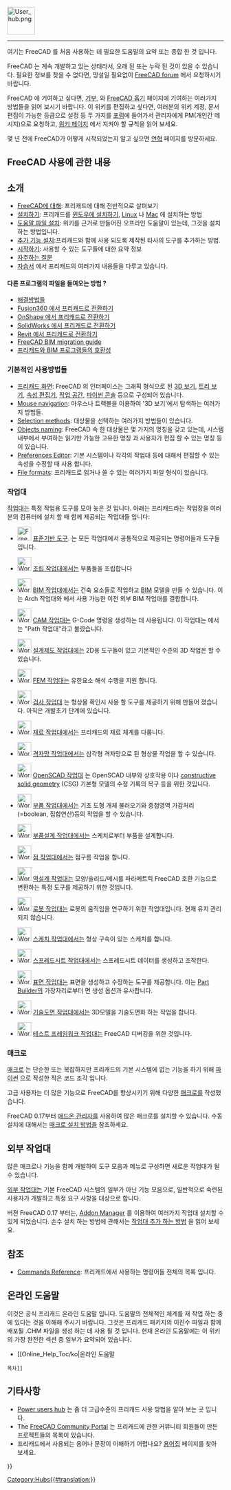 <languages/>
{{TOCright}}
[[Image:User_hub.png|64px]]
----

여기는 FreeCAD 를 처음 사용하는 데 필요한 도움말의 요약 또는 종합 한 것 입니다.

FreeCAD 는 계속 개발하고 있는 상태라서, 오래 된 또는 누락 된 것이 있을 수 있습니다. 필요한 정보를 찾을 수 없다면, 망설일 필요없이 [https://forum.freecad.org FreeCAD forum] 에서 요청하시기 바랍니다.

<div class="mw-translate-fuzzy">
FreeCAD 에 기여하고 싶다면, [[donate|기부]], 와 [[Help FreeCAD/ko|FreeCAD 돕기]] 페이지에 기여하는 여러가지 방법들을 읽어 보시기 바랍니다. 이 위키를 편집하고 싶다면, 여러분의 위키 계정, 문서 편집이 가능한 등급으로 설정 등 두 가지를  [https://forum.freecad.org/viewtopic.php?f=21&t=6830 포럼]에 들어가서 관리자에게 PM(개인간 메시지)으로 요청하고, [[WikiPages/ko|위키 페이지]] 에서 지켜야 할 규칙을 읽어 보세요.
</div>

몇 년 전에 FreeCAD가 어떻게 시작되었는지 알고 싶으면 [[History | 연혁]] 페이지를 방문하세요.

<span id="Using_FreeCAD"></span>
== FreeCAD 사용에 관한 내용 ==

<span id="Introduction"></span>
== 소개 ==

* [[About FreeCAD/ko|FreeCAD에 대해]]: 프리캐드에 대해 전반적으로 살펴보기
* [[Installing|설치하기]]: 프리캐드를 [[Installing_on_Windows/ko|윈도우에 설치하기]], [[Install on Linux|Linux]] 나 [[Install on Mac|Mac]] 에 설치하는 방법
* [[Installing Helpfile|도움말 파일 설치]]: 위키를 근거로 만들어진 오프라인 도움말이 있는데, 그것을 설치하는 방법입니다.
* [[Installing_additional_components/ko|추가 기능 설치]]:프리캐드와 함께 사용 되도록 제작된 타사의 도구를 추가하는 방법.
* [[Getting started/ko|시작하기]]: 사용할 수 있는 도구들에 대한 요약 정보
* [[Frequently_asked_questions/ko|자주하는 질문]]
* [[Tutorials/ko|자습서]] 에서 프리캐드의 여러가지 내용들을 다루고 있습니다.

<span id="Migrating_from_other_software?"></span>
====다른 프로그램의 파일을 들여오는 방법 ?====

* [[Workarounds/ko|해결방법들]]
* [[Migrating_to_FreeCAD_from_Fusion360/ko|Fusion360 에서 프리캐드로 전환하기]]
* [[Migrating_to_FreeCAD_from_OnShape/ko|OnShape 에서 프리캐드로 전환하기]]
*[[Migrating_to_FreeCAD_from_SolidWorks/ko|SolidWorks 에서 프리캐드로 전환하기]]
*[[Migrating_to_FreeCAD_from_Revit/ko|Revit 에서 프리캐드로 전환하기]]
* [https://yorik.uncreated.net/blog/2020-010-freecad-bim-guide FreeCAD BIM migration guide]
* [[BIM_application_compatibility_table/ko|프리캐드와 BIM 프로그램들의 호환성]]

<span id="Basic_application"></span>
===기본적인 사용방법들===

* [[Interface/ko|프리캐드 화면]]: FreeCAD 의 인터페이스는 그래픽 형식으로 된 [[3D_view/ko|3D 보기]], [[Tree_view/ko|트리 보기]], [[Property_editor/ko|속성 편집기]], [[Task_panel/ko|작업 공간]], [[Python_console/ko|파이썬 콘솔]] 등으로 구성되어 있습니다.
* [[Mouse_navigation/ko|Mouse navigation]]: 마우스나 트랙볼을 이용하여 '3D 보기'에서 탐색하는 여러가지 방법들.
* [[Selection_methods/ko|Selection methods]]: 대상물을 선택하는 여러가지 방법들이 있습니다.
* [[Object_name/ko|Objects naming]]: FreeCAD 속 한 대상물은 몇 가지의 명칭을 갖고 있는데, 시스템 내부에서 부여하는 읽기만 가능한 고유한 명칭 {{incode|Name}} 과 사용자가 편집 할 수 있는 명칭 {{incode|Label}} 등이 있습니다.
* [[Preferences_Editor/ko|Preferences Editor]]: 기본 시스템이나 각각의 작업대 등에 대해서 편집할 수 있는 속성을 수정할 때 사용 합니다.
* [[Import_Export/ko|File formats]]: 프리캐드로 읽거나 쓸 수 있는 여러가지 파일 형식이 있습니다.

<span id="Workbenches"></span>
===작업대===

[[Workbenches/ko|작업대]]는 특정 작업용 도구를 모아 놓은 것 입니다. 아래는 프리캐드라는 작업장을 여러분의 컴퓨터에 설치 할 때 함께 제공되는 작업대들 입니다:

<!--Please keep this list consistent with Online_Help_Toc and Workbenches-->
* [[Image:Freecad.svg|32px]] [[Std_Base/ko|표준기반 도구]]. 는 모든 작업대에서 공통적으로 제공되는 명령어들과 도구들 입니다.

* [[Image:Workbench_Assembly.svg|32px]] [[Assembly_Workbench/ko|조립 작업대]]에서는 부품들을 조립합니다 {{Version|1.0}}

* [[Image:Workbench_BIM.svg|32px]]  [[BIM_Workbench/ko|BIM 작업대]]에서는 건축 요소들로 작업하고 [https://en.wikipedia.org/wiki/Building_information_modeling BIM] 모델을 만들 수 있습니다. 이는 Arch 작업대와 {{VersionMinus|0.21}}에서 사용 가능한 이전 외부 BIM 작업대를 결합합니다.

* [[Image:Workbench_CAM.svg|32px]]  [[CAM_Workbench/ko|CAM 작업대]]는 G-Code 명령을 생성하는 데 사용됩니다. 이 작업대는 {{VersionMinus|0.21}}에서는 "Path 작업대"라고 불렸습니다.

* [[Image:Workbench_Draft.svg|32px]]  [[Draft_Workbench/ko|설계제도 작업대]]에는 2D용 도구들이 있고 기본적인 수준의 3D 작업은 할 수 있습니다.

* [[Image:Workbench_FEM.svg|32px]]  [[FEM_Workbench/ko|FEM 작업대]]는 유한요소 해석 수행을 지원 합니다.

* [[Image:Workbench_Inspection.svg|32px]] [[Inspection_Workbench/ko|검사 작업대]] 는 형상물 확인시 사용 할 도구를 제공하기 위해 만들어 졌습니다. 아직은 개발초기 단계에 있습니다.

* [[Image:Workbench_Material.svg|32px]] [[Material_Workbench/ko|재료 작업대]]에서는 프리캐드의 재료 체계를 다룹니다. {{Version|1.0}}

* [[Image:Workbench_Mesh.svg|32px]] [[Mesh_Workbench/ko|격자망 작업대]]에서는 삼각형 격자망으로 된 형상물 작업을 할 수 있습니다.

* [[Image:Workbench_OpenSCAD.svg|32px]] [[OpenSCAD_Workbench/ko|OpenSCAD 작업대]] 는 OpenSCAD 내부와 상호작용 이나 [[Constructive_solid_geometry/ko|constructive solid geometry]] (CSG) 기본형 모델의 수정 기록의 복구 등을 위한 것입니다.

* [[Image:Workbench_Part.svg|32px]]  [[Part_Workbench/ko|부품 작업대]]에서는 기초 도형 개체 불러오기와 중첩영역 가감처리(=boolean, 집합연산)등의 작업을 할 수 있습니다.

* [[Image:Workbench_PartDesign.svg|32px]] [[PartDesign_Workbench/ko|부품설계 작업대]]에서는 스케치로부터 부품을 설계합니다.

* [[Image:Workbench_Points.svg|32px]] [[Points_Workbench/ko|점 작업대]]에서는 점구름 작업을 합니다.

* [[Image:Workbench_Reverse_Engineering.svg|32px]] [[Reverse_Engineering_Workbench/ko|역설계 작업대]]는 모양/솔리드/메시를 파라메트릭 FreeCAD 호환 기능으로 변환하는 특정 도구를 제공하기 위한 것입니다.

* [[Image:Workbench_Robot.svg|32px]] [[Robot_Workbench|로봇 작업대]]는 로봇의 움직임을 연구하기 위한 작업대입니다. 현재 유지 관리되지 않습니다.

* [[Image:Workbench_Sketcher.svg|32px]] [[Sketcher_Workbench/ko|스케치 작업대]]에서는 형상 구속이 있는 스케치를 합니다.

* [[Image:Workbench_Spreadsheet.svg|32px]] [[Spreadsheet_Workbench/ko|스프레드시트 작업대]]에서는 스프레드시트 데이터를 생성하고 조작한다.

* [[Image:Workbench_Surface.svg|32px]] [[Surface_Workbench/ko|표면 작업대]]는 표면을 생성하고 수정하는 도구를 제공합니다. 이는 [[Part_Builder|Part Builder]]의 가장자리로부터 면 생성 옵션과 유사합니다.

* [[Image:Workbench_TechDraw.svg|32px]] [[TechDraw_Workbench/ko|기술도면 작업대]]에서는 3D모델을 기술도면화 하는 작업을 합니다.

* [[Image:Workbench_Test.svg|32px]] [[Testing/ko|테스트 프레임워크 작업대]]는 FreeCAD 디버깅을 위한 것입니다.

<span id="Macros"></span>
===매크로===

[[Macros|매크로]] 는 단순한 또는 복잡하지만 프리캐드의 기본 시스템에 없는 기능을 하기 위해 [[Python|파이썬]] 으로 작성한 작은 코드 조각 입니다.

고급 사용자는 더 많은 기능으로 FreeCAD를 향상시키기 위해 다양한 [[macro|매크로]]를 작성했습니다.

FreeCAD 0.17부터 [[Std_AddonMgr|애드온 관리자]]를 사용하여 많은 매크로를 설치할 수 있습니다. 수동 설치에 대해서는 [[How_to_install_macros|매크로 설치 방법]]을 참조하세요.

<span id="External_workbenches"></span>
== 외부 작업대 ==

많은 매크로나 기능을 함께 개발하여 도구 모음과 메뉴로 구성하면 새로운 작업대가 될 수 있습니다.

[[External_workbenches|외부 작업대]]는 기본 FreeCAD 시스템의 일부가 아닌 기능 모음으로, 일반적으로 숙련된 사용자가 개발하고 특정 요구 사항을 대상으로 합니다.

버젼 FreeCAD 0.17 부터는, [[Std_AddonMgr|Addon Manager]] 를 이용하여 여러가지 작업대 설치할 수 있게 되었습니다. 손수 설치 하는 방법에 관해서는 [[How_to_install_additional_workbenches|작업대 추가 하는 방법]] 을 읽어 보세요.

<span id="Reference"></span>
==참조==

* [[List_of_Commands|Commands Reference]]: 프리캐드에서 사용하는 명령어들 전체의 목록 입니다.

<span id="Online_Help"></span>
== 온라인 도움말 ==

<div class="mw-translate-fuzzy">
<!-- To download the online help in FreeCAD you need to set the proper Url in the [[Preferences Editor|Preferences Editor]] of FreeCAD. Currently the right url has to point to this page. That means you need to set it to:
 [http://juergen-riegel.net/FreeCAD/Docu/index.php/User_hub http://juergen-riegel.net/FreeCAD/Docu/index.php/User_hub]
-->
</div>

이것은 공식 프리캐드 온라인 도움말 입니다. 도움말의 전체적인 체계를 재 작업 하는 중에 있다는 것을 이해해 주시기 바랍니다. 그것은 프리캐드 패키지의 이진수 파일과 함께 배포될 .CHM 파일을 생성 하는 데 사용 될 것 입니다. 현재 온라인 도움말에는 이 위키의 가장 완전한 섹션 중 일부가 요약되어 있습니다.
* [[Online_Help_Toc/ko|온라인 도움말 
 목차]]

<span id="More"></span>
== 기타사항 ==

* [[Power_users_hub|Power users hub]] 는 좀 더 고급수준의 프리캐드 사용 방법을 알아 보는 곳 입니다. 
* The [[FreeCAD_Community_Portal|FreeCAD Community Portal]] 는 프리캐드에 관한 커뮤니티 회원들이 만든 프로젝트들의 목록이 있습니다. 
* 프리캐드에서 사용되는 용어나 문장이 이해하기 어렵나요? [[Glossary/ko|용어집]] 페이지를 찾아 보세요.


{{Userdocnavi{{#translation:}}}}
[[Category:Hubs{{#translation:}}]]